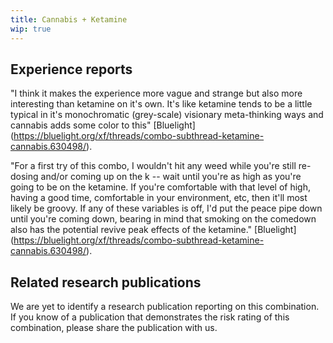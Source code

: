 ---
title: Cannabis + Ketamine
wip: true
---

## Experience reports

"I think it makes the experience more vague and strange but also more interesting than ketamine on it's own. It's like ketamine tends to be a little typical in it's monochromatic (grey-scale) visionary meta-thinking ways and cannabis adds some color to this" [Bluelight] (https://bluelight.org/xf/threads/combo-subthread-ketamine-cannabis.630498/).

"For a first try of this combo, I wouldn't hit any weed while you're still re-dosing and/or coming up on the k -- wait until you're as high as you're going to be on the ketamine. If you're comfortable with that level of high, having a good time, comfortable in your environment, etc, then it'll most likely be groovy. If any of these variables is off, I'd put the peace pipe down until you're coming down, bearing in mind that smoking on the comedown also has the potential revive peak effects of the ketamine." [Bluelight] (https://bluelight.org/xf/threads/combo-subthread-ketamine-cannabis.630498/).

## Related research publications

We are yet to identify a research publication reporting on this combination. If you know of a publication that demonstrates the risk rating of this combination, please share the publication with us.



